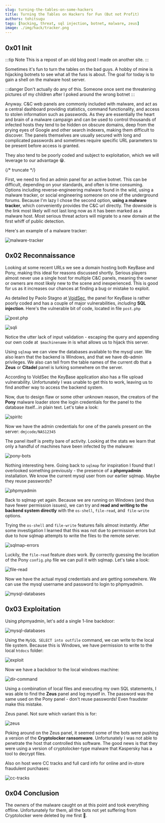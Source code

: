 ```yaml
---
slug: turning-the-tables-on-some-hackers
title: Turning the Tables on Hackers for Fun (But not Profit)
authors: tohitsugu
tags: [hacking, threat, sql injection, botnet, malware, zeus]
image: ./img/hack/tracker.png
---
```



## 0x01 Init

:::tip Note 
This is a repost of an old blog post I made on another site.
:::


Sometimes it's fun to turn the tables on the bad guys. A hobby of mine is hijacking botnets to see what all the fuss is about. The goal for today is to gain a shell on the malware host server.

:::danger
Don't actually do any of this. Someone once sent me threatening pictures of my children after I poked around the wrong botnet
:::

Anyway. C&C web panels are commonly included with malware, and act as a central dashboard providing statistics, command functionality, and access to stolen information such as passwords. As they are essentially the heart and brain of a malware campaign and can be used to control thousands of infected hosts they tend to be hidden on obscure domains, deep from the prying eyes of Google and other search indexers, making them difficult to discover. The panels themselves are usually secured with long and complicated passwords and sometimes require specific URL parameters to be present before access is granted.

They also tend to be poorly coded and subject to exploitation, which we will leverage to our advantage 😁. 

{/* truncate */}

First, we need to find an admin panel for an active botnet. This can be difficult, depending on your standards, and often is time consuming. Options including reverse-engineering malware found in the wild, using a malware tracker, or social engineering someone on one of the underground forums. Because I'm lazy I chose the second option, **using a malware tracker**, which conveniently provides the C&C url directly. The downside is the link most likely will not last long now as it has been marked as a malware host. Most serious threat actors will migrate to a new domain at the first whiff of public detection.

Here's an example of a malware tracker: 

![malware-tracker](./img/hack/tracker.png)

## 0x02 Reconnaissance

Looking at some recent URLs we see a domain hosting both KeyBase and Pony, making this ideal for reasons discussed shortly. Serious players almost never use a single host for multiple C&C panels, meaning the owner or owners are most likely new to the scene and inexperienced. This is good for us as it increases our chances at finding a bug or mistake to exploit.

As detailed by Paolo Stagno at [VoidSec](https://voidsec.com/keybase-en/), the panel for KeyBase is rather poorly coded and has a couple of major vulnerabilities, *including* **SQL injection**.  Here's the vulnerable bit of code, located in file `post.php`

![post.php](./img/hack/post.png)

![sqli](./img/hack/sqli.png)


Notice the utter lack of input validation - escaping the query and appending our own code at` $machinename` in is what allows us to hijack this server.

Using `sqlmap` we can view the databases available to the mysql user. We also learn that the backend is Windows, and that we have db-admin privileges. We also can tell from the table names of the current db that a **Zeus** or **Citadel** panel is lurking somewhere on the server.

According to VoldSec the KeyBase application also has a file upload vulnerability. Unfortunately I was unable to get this to work, leaving us to find another way to access the backend system.

Now, due to design flaw or some other unknown reason, the creators of the **Pony** malware loader store the login credentials for the panel to the database itself...in plain text. Let's take a look:

![spiritc](./img/hack/spiritc.png)

Now we have the admin credentials for one of the panels present on the server: `dmjcode/NAS12345`

The panel itself is pretty bare of activity. Looking at the stats we learn that only a handful of machines have been infected by the malware:

![pony-bots](./img/hack/pony.png)

Nothing interesting here. Going back to `sqlmap` for inspiration I found that I overlooked something previously - the presence of a **phpmyadmin** installation. We know the current mysql user from our earlier sqlmap. Maybe they reuse passwords?

![phpmyadmin](./img/hack/phpmyadmin.png)


Back to sqlmap yet again. Because we are running on Windows (and thus have fewer permission issues), we can try and **read and writing to the backend system directly** with the `os-shell`, `file-read`, and` file-write` options.

Trying the `os-shell` and `file-write` features fails almost instantly. After some investigation I learned that this was not due to permission errors but due to how sqlmap attempts to write the files to the remote server.  

![sqlmap-errors](./img/hack/sqlmaperr.png)

Luckily, the `file-read` feature *does* work. By correctly guessing the location of the Pony `config.php` file we can pull it with sqlmap. Let's take a look:

![file-read](./img/hack/fileread.png)

Now we have the actual mysql credentials and are getting somewhere. We can use the mysql username and password to login to phpmyadmin. 

![mysql-databases](./img/hack/mysql.png)


## 0x03 Exploitation 

Using phpmyadmin, let's add a single 1-line backdoor:

![mysql-databases](./img/hack/mysql.png)

Using the `MySQL SELECT into outfile` command, we can write to the local file system. Because this is Windows, we have permission to write to the local `htdocs` folder:

![exploit](./img/hack/exploit.png)

Now we have a backdoor to the local windows machine:

![dir-command](./img/hack/dir.png)


Using a combination of local files and executing my own SQL statements, I was able to find the **Zeus** panel and log myself in. The password was the same used on the Pony panel - don't reuse passwords! Even fraudster make this mistake.

Zeus panel. Not sure which variant this is for: 

![zeus](./img/hack/zeus.png)


Poking around on the Zeus panel, it seemed some of the bots were pushing a version of the **Cryptolocker ransomware**. Unfortunately I was not able to penetrate the host that controlled this software. The good news is that they were using a version of cryptolocker-type malware that Kaspersky has a tool to decrypt files.

Also on host were CC tracks and full card info for online and in-store fraudulent purchases: 

![cc-tracks](./img/hack/tracks.png)

## 0x04 Conclusion 

The owners of the malware caught on at this point and took everything offline. Unfortunately for them, all the bots not yet suffering from Cryptolocker were deleted by me first 🤭.

